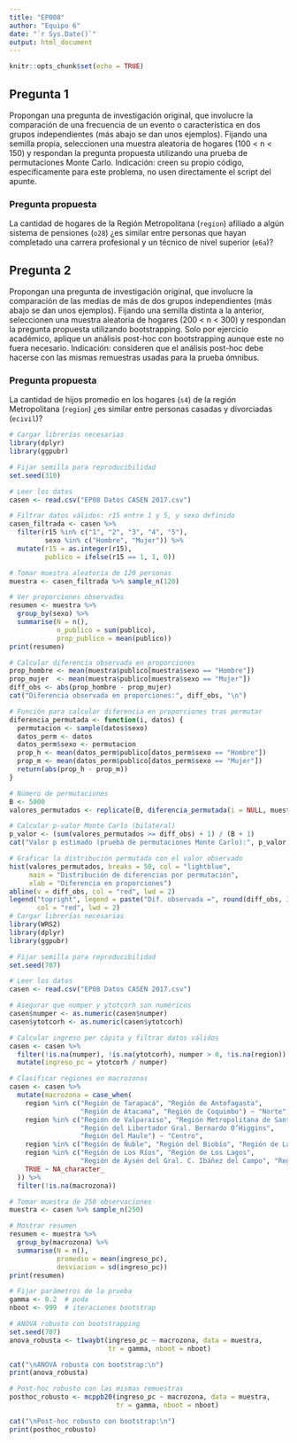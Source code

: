 ```yaml
---
title: "EP008"
author: "Equipo 6"
date: "`r Sys.Date()`"
output: html_document
---
```


```r
knitr::opts_chunk$set(echo = TRUE)
```

## Pregunta 1

Propongan una pregunta de investigación original, que involucre la comparación de una frecuencia de un evento o característica en dos grupos independientes (más abajo se dan unos ejemplos). Fijando una semilla propia, seleccionen una muestra aleatoria de hogares (100 < n < 150) y respondan la pregunta propuesta utilizando una prueba de permutaciones Monte Carlo. Indicación: creen su propio código, específicamente para este problema, no usen directamente el script del apunte.

### Pregunta propuesta

La cantidad de hogares de la Región Metropolitana (`region`) afiliado a algún sistema de pensiones (`o28`) ¿es similar entre personas que hayan completado una carrera profesional y un técnico de nivel superior (`e6a`)?

## Pregunta 2

Propongan una pregunta de investigación original, que involucre la comparación de las medias de más de dos grupos independientes (más abajo se dan unos ejemplos). Fijando una semilla distinta a la anterior, seleccionen una muestra aleatoria de hogares (200 < n < 300) y respondan la pregunta propuesta utilizando bootstrapping. Solo por ejercicio académico, aplique un análisis post-hoc con bootstrapping aunque este no fuera necesario. Indicación: consideren que el análisis post-hoc debe hacerse con las mismas remuestras usadas para la prueba ómnibus.

### Pregunta propuesta

La cantidad de hijos promedio en los hogares (`s4`) de la región Metropolitana (`region`) ¿es similar entre personas casadas y divorciadas (`ecivil`)?

```r
# Cargar librerías necesarias
library(dplyr)
library(ggpubr)

# Fijar semilla para reproducibilidad
set.seed(310)

# Leer los datos
casen <- read.csv("EP08 Datos CASEN 2017.csv")

# Filtrar datos válidos: r15 entre 1 y 5, y sexo definido
casen_filtrada <- casen %>%
  filter(r15 %in% c("1", "2", "3", "4", "5"),
         sexo %in% c("Hombre", "Mujer")) %>%
  mutate(r15 = as.integer(r15),
         publico = ifelse(r15 == 1, 1, 0))

# Tomar muestra aleatoria de 120 personas
muestra <- casen_filtrada %>% sample_n(120)

# Ver proporciones observadas
resumen <- muestra %>%
  group_by(sexo) %>%
  summarise(N = n(),
            n_publico = sum(publico),
            prop_publico = mean(publico))
print(resumen)

# Calcular diferencia observada en proporciones
prop_hombre <- mean(muestra$publico[muestra$sexo == "Hombre"])
prop_mujer  <- mean(muestra$publico[muestra$sexo == "Mujer"])
diff_obs <- abs(prop_hombre - prop_mujer)
cat("Diferencia observada en proporciones:", diff_obs, "\n")

# Función para calcular diferencia en proporciones tras permutar
diferencia_permutada <- function(i, datos) {
  permutacion <- sample(datos$sexo)
  datos_perm <- datos
  datos_perm$sexo <- permutacion
  prop_h <- mean(datos_perm$publico[datos_perm$sexo == "Hombre"])
  prop_m <- mean(datos_perm$publico[datos_perm$sexo == "Mujer"])
  return(abs(prop_h - prop_m))
}

# Número de permutaciones
B <- 5000
valores_permutados <- replicate(B, diferencia_permutada(i = NULL, muestra))

# Calcular p-valor Monte Carlo (bilateral)
p_valor <- (sum(valores_permutados >= diff_obs) + 1) / (B + 1)
cat("Valor p estimado (prueba de permutaciones Monte Carlo):", p_valor, "\n")

# Graficar la distribución permutada con el valor observado
hist(valores_permutados, breaks = 50, col = "lightblue",
     main = "Distribución de diferencias por permutación",
     xlab = "Diferencia en proporciones")
abline(v = diff_obs, col = "red", lwd = 2)
legend("topright", legend = paste("Dif. observada =", round(diff_obs, 3)),
       col = "red", lwd = 2)
# Cargar librerías necesarias
library(WRS2)
library(dplyr)
library(ggpubr)

# Fijar semilla para reproducibilidad
set.seed(707)

# Leer los datos
casen <- read.csv("EP08 Datos CASEN 2017.csv")

# Asegurar que numper y ytotcorh son numéricos
casen$numper <- as.numeric(casen$numper)
casen$ytotcorh <- as.numeric(casen$ytotcorh)

# Calcular ingreso per cápita y filtrar datos válidos
casen <- casen %>%
  filter(!is.na(numper), !is.na(ytotcorh), numper > 0, !is.na(region)) %>%
  mutate(ingreso_pc = ytotcorh / numper)

# Clasificar regiones en macrozonas
casen <- casen %>%
  mutate(macrozona = case_when(
    region %in% c("Región de Tarapacá", "Región de Antofagasta",
                  "Región de Atacama", "Región de Coquimbo") ~ "Norte",
    region %in% c("Región de Valparaíso", "Región Metropolitana de Santiago",
                  "Región del Libertador Gral. Bernardo O’Higgins",
                  "Región del Maule") ~ "Centro",
    region %in% c("Región de Ñuble", "Región del Biobío", "Región de La Araucanía") ~ "Sur",
    region %in% c("Región de Los Ríos", "Región de Los Lagos",
                  "Región de Aysén del Gral. C. Ibáñez del Campo", "Región de Magallanes") ~ "Austral",
    TRUE ~ NA_character_
  )) %>%
  filter(!is.na(macrozona))

# Tomar muestra de 250 observaciones
muestra <- casen %>% sample_n(250)

# Mostrar resumen
resumen <- muestra %>%
  group_by(macrozona) %>%
  summarise(N = n(),
            promedio = mean(ingreso_pc),
            desviacion = sd(ingreso_pc))
print(resumen)

# Fijar parámetros de la prueba
gamma <- 0.2  # poda
nboot <- 999  # iteraciones bootstrap

# ANOVA robusto con bootstrapping
set.seed(707)
anova_robusta <- t1waybt(ingreso_pc ~ macrozona, data = muestra,
                         tr = gamma, nboot = nboot)

cat("\nANOVA robusta con bootstrap:\n")
print(anova_robusta)

# Post-hoc robusto con las mismas remuestras
posthoc_robusto <- mcppb20(ingreso_pc ~ macrozona, data = muestra,
                           tr = gamma, nboot = nboot)

cat("\nPost-hoc robusto con bootstrap:\n")
print(posthoc_robusto)

```





